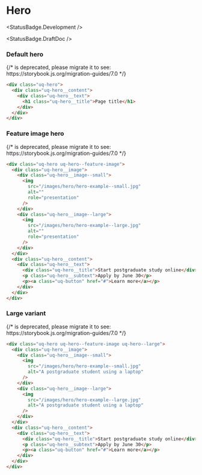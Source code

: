 
<Meta of={HeroStories} />

# Hero

<StatusBadge.Development />

<StatusBadge.DraftDoc />

### Default hero

<Canvas sourceState="hidden" withToolbar>
  {/* <Story id="components-hero--default-hero" height={300} /> is deprecated, please migrate it to <Story of={referenceToStory} /> see: https://storybook.js.org/migration-guides/7.0 */}

  <Story id="components-hero--default-hero" height={300} />
</Canvas>

```html
<div class="uq-hero">
  <div class="uq-hero__content">
    <div class="uq-hero__text">
      <h1 class="uq-hero__title">Page title</h1>
    </div>
  </div>
</div>
```

### Feature image hero

<Canvas sourceState="hidden" withToolbar>
  {/* <Story id="components-hero--feature-hero" height={505} /> is deprecated, please migrate it to <Story of={referenceToStory} /> see: https://storybook.js.org/migration-guides/7.0 */}

  <Story id="components-hero--feature-hero" height={505} />
</Canvas>

```html
<div class="uq-hero uq-hero--feature-image">
  <div class="uq-hero__image">
    <div class="uq-hero__image--small">
      <img
        src="/images/hero/hero-example--small.jpg"
        alt=""
        role="presentation"
      />
    </div>
    <div class="uq-hero__image--large">
      <img
        src="/images/hero/hero-example--large.jpg"
        alt=""
        role="presentation"
      />
    </div>
  </div>
  <div class="uq-hero__content">
    <div class="uq-hero__text">
      <div class="uq-hero__title">Start postgraduate study online</div>
      <p class="uq-hero__subtext">Apply by June 30</p>
      <p><a class="uq-button" href="#">Learn more</a></p>
    </div>
  </div>
</div>
```

### Large variant

<Canvas sourceState="hidden" withToolbar>
  {/* <Story id="components-hero--large-hero" height={600} /> is deprecated, please migrate it to <Story of={referenceToStory} /> see: https://storybook.js.org/migration-guides/7.0 */}

  <Story id="components-hero--large-hero" height={600} />
</Canvas>

```html
<div class="uq-hero uq-hero--feature-image uq-hero--large">
  <div class="uq-hero__image">
    <div class="uq-hero__image--small">
      <img
        src="/images/hero/hero-example--small.jpg"
        alt="A postgraduate student using a laptop"
      />
    </div>
    <div class="uq-hero__image--large">
      <img
        src="/images/hero/hero-example--large.jpg"
        alt="A postgraduate student using a laptop"
      />
    </div>
  </div>
  <div class="uq-hero__content">
    <div class="uq-hero__text">
      <div class="uq-hero__title">Start postgraduate study online</div>
      <p class="uq-hero__subtext">Apply by June 30</p>
      <p><a class="uq-button" href="#">Learn more</a></p>
    </div>
  </div>
</div>
```
